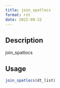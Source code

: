 ```yaml
--- 
title: join_spatlocs 
format: rst 
date: 2022-09-22 
--- 
```


## Description

join_spatlocs


## Usage

```r
join_spatlocs(dt_list)
```


